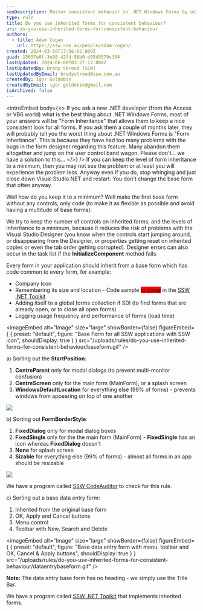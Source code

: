 ```yaml
---
seoDescription: Master consistent behavior in .NET Windows Forms by utilizing inherited forms and implementing best practices for design and coding.
type: rule
title: Do you use inherited forms for consistent behaviour?
uri: do-you-use-inherited-forms-for-consistent-behaviour
authors:
  - title: Adam Cogan
    url: https://ssw.com.au/people/adam-cogan/
created: 2024-03-18T17:56:02.000Z
guid: 15657e0f-3e98-42fd-98b0-d9545579c334
lastUpdated: 2024-06-08T03:27:17.000Z
lastUpdatedBy: Brady Stroud [SSW]
lastUpdatedByEmail: bradystroud@ssw.com.au
createdBy: Igor Goldobin
createdByEmail: igor.goldobin@gmail.com
isArchived: false
---
```


<introEmbed
  body={<>
If you ask a new .NET developer (from the Access or VB6 world) what is the best thing about .NET Windows Forms, most of your answers will be "Form Inheritance" that allows them to keep a nice consistent look for all forms. If you ask them a couple of months later, they will probably tell you the worst thing about .NET Windows Forms is "Form Inheritance". This is because they have had too many problems with the bugs in the form designer regarding this feature. Many abandon them altogether and jump on the user control band wagon. Please don't... we have a solution to this...
  </>}
/>
If you can keep the level of form inheritance to a minimum, then you may not see the problem or at least you will experience the problem less. Anyway even if you do, stop whinging and just close down Visual Studio.NET and restart. You don't change the base form that often anyway.

Well how do you keep it to a minimum? Well make the first base form without any controls, only code (to make it as flexible as possible and avoid having a multitude of base forms).

We try to keep the number of controls on inherited forms, and the levels of inheritance to a minimum, because it reduces the risk of problems with the Visual Studio Designer (you know when the controls start jumping around, or disappearing from the Designer, or properties getting reset on inherited copies or even the tab order getting corrupted). Designer errors can also occur in the task list if the **InitializeComponent** method fails.

Every form in your application should inherit from a base form which has code common to every form, for example:

* Company Icon
* Remembering its size and location - Code sample <span style="background-color: red">to come</span> in the [SSW .NET Toolkit](https://ssw.com.au/ssw/NETToolkit)
* Adding itself to a global forms collection if SDI (to find forms that are already open, or to close all open forms)
* Logging usage frequency and performance of forms (load time)


<imageEmbed
  alt="Image"
  size="large"
  showBorder={false}
  figureEmbed={ {
    preset: "default",
    figure: "Base Form for all SSW applications with SSW icon",
    shouldDisplay: true
  } }
  src="/uploads/rules/do-you-use-inherited-forms-for-consistent-behaviour/baseform.gif"
/>


a) Sorting out the **StartPosition**:

1. **CentreParent** only for modal dialogs (to prevent multi-monitor confusion)
2. **CentreScreen** only for the main form (MainForm), or a splash screen
3. **WindowsDefaultLocation** for everything else (99% of forms) - prevents windows from appearing on top of one another

![](/uploads/rules/do-you-use-inherited-forms-for-consistent-behaviour/startposition.gif)

b) Sorting out **FormBorderStyle**:

1. **FixedDialog** only for modal dialog boxes
2. **FixedSingle** only for the the main form (MainForm) - **FixedSingle** has an icon whereas **FixedDialog** doesn't
3. **None** for splash screen
4. **Sizable** for everything else (99% of forms) - almost all forms in an app should be resizable

![](/uploads/rules/do-you-use-inherited-forms-for-consistent-behaviour/formborderstyle.gif)

We have a program called [SSW CodeAuditor](https://codeauditor.com) to check for this rule.

c) Sorting out a base data entry form:

1. Inherited from the original base form
2. OK, Apply and Cancel buttons
3. Menu control
4. Toolbar with New, Search and Delete


<imageEmbed
  alt="Image"
  size="large"
  showBorder={false}
  figureEmbed={ {
    preset: "default",
    figure: "Base data entry form with menu, toolbar and OK, Cancel & Apply buttons",
    shouldDisplay: true
  } }
  src="/uploads/rules/do-you-use-inherited-forms-for-consistent-behaviour/dataentrybaseform.gif"
/>


**Note:** The data entry base form has no heading - we simply use the Title Bar.

We have a program called [SSW .NET Toolkit](https://ssw.com.au/ssw/NETToolkit) that implements inherited forms.

